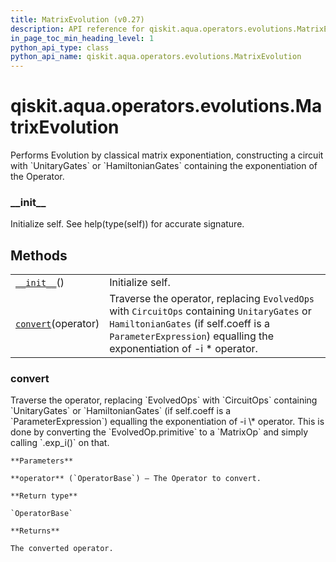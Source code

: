 ```yaml
---
title: MatrixEvolution (v0.27)
description: API reference for qiskit.aqua.operators.evolutions.MatrixEvolution in qiskit v0.27
in_page_toc_min_heading_level: 1
python_api_type: class
python_api_name: qiskit.aqua.operators.evolutions.MatrixEvolution
---
```


<span id="qiskit-aqua-operators-evolutions-matrixevolution" />

# qiskit.aqua.operators.evolutions.MatrixEvolution

<Class id="qiskit.aqua.operators.evolutions.MatrixEvolution" isDedicatedPage={true} github="https://github.com/qiskit-community/qiskit-aqua/tree/stable/0.9/qiskit/aqua/operators/evolutions/matrix_evolution.py" signature="MatrixEvolution" modifiers="class">
  Performs Evolution by classical matrix exponentiation, constructing a circuit with `UnitaryGates` or `HamiltonianGates` containing the exponentiation of the Operator.

  ### \_\_init\_\_

  <Function id="qiskit.aqua.operators.evolutions.MatrixEvolution.__init__" signature="__init__()">
    Initialize self. See help(type(self)) for accurate signature.
  </Function>

  ## Methods

  |                                                                                                                                             |                                                                                                                                                                                                            |
  | ------------------------------------------------------------------------------------------------------------------------------------------- | ---------------------------------------------------------------------------------------------------------------------------------------------------------------------------------------------------------- |
  | [`__init__`](#qiskit.aqua.operators.evolutions.MatrixEvolution.__init__ "qiskit.aqua.operators.evolutions.MatrixEvolution.__init__")()      | Initialize self.                                                                                                                                                                                           |
  | [`convert`](#qiskit.aqua.operators.evolutions.MatrixEvolution.convert "qiskit.aqua.operators.evolutions.MatrixEvolution.convert")(operator) | Traverse the operator, replacing `EvolvedOps` with `CircuitOps` containing `UnitaryGates` or `HamiltonianGates` (if self.coeff is a `ParameterExpression`) equalling the exponentiation of -i \* operator. |

  ### convert

  <Function id="qiskit.aqua.operators.evolutions.MatrixEvolution.convert" signature="convert(operator)">
    Traverse the operator, replacing `EvolvedOps` with `CircuitOps` containing `UnitaryGates` or `HamiltonianGates` (if self.coeff is a `ParameterExpression`) equalling the exponentiation of -i \* operator. This is done by converting the `EvolvedOp.primitive` to a `MatrixOp` and simply calling `.exp_i()` on that.

    **Parameters**

    **operator** (`OperatorBase`) – The Operator to convert.

    **Return type**

    `OperatorBase`

    **Returns**

    The converted operator.
  </Function>
</Class>

